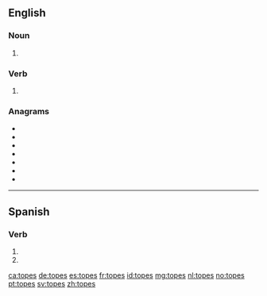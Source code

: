 {{also|topés}}
==English==

===Noun===
{{head|en|noun plural form}}

# {{plural of|tope|lang=en}}

===Verb===
{{head|en|verb form}}

# {{en-third-person singular of|tope}}

===Anagrams===
* {{l|en|estop}}
* {{l|en|ETOPS}}
* {{l|en|pesto}}
* {{l|en|poets}}
* {{l|en|poset}}
* {{l|en|stoep}}
* {{l|en|stope}}

----

==Spanish==

===Verb===
{{head|es|verb form}}

# {{es-verb form of|ending=ar|mood=imperative|sense=negative|pers=2|formal=no|number=singular|topar}}
# {{es-verb form of|ending=ar|mood=subjunctive|tense=present|pers=2|formal=no|number=singular|topar}}

[[ca:topes]]
[[de:topes]]
[[es:topes]]
[[fr:topes]]
[[id:topes]]
[[mg:topes]]
[[nl:topes]]
[[no:topes]]
[[pt:topes]]
[[sv:topes]]
[[zh:topes]]